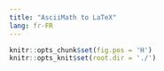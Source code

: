 ```yaml
---
title: "AsciiMath to LaTeX"
lang: fr-FR
---
```

```r
knitr::opts_chunk$set(fig.pos = 'H')
knitr::opts_knit$set(root.dir = './')
```
\pagebreak
